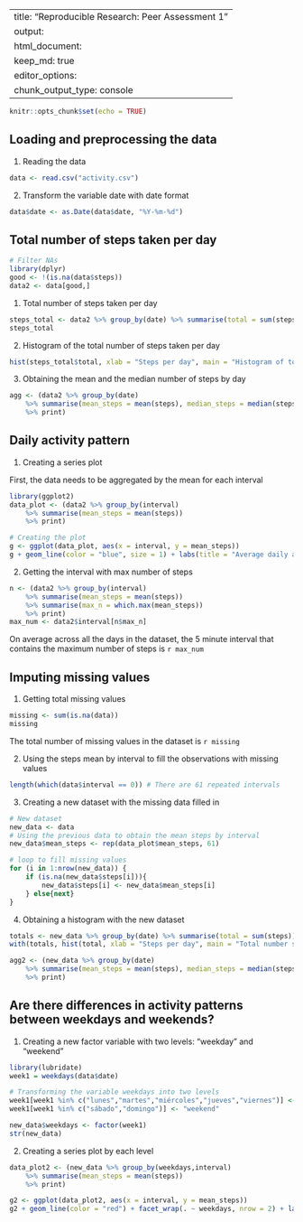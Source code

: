   
---
title: "Reproducible Research: Peer Assessment 1"
output: 
  html_document:
    keep_md: true
editor_options: 
  chunk_output_type: console
---

```r
knitr::opts_chunk$set(echo = TRUE)
```

## Loading and preprocessing the data

1. Reading the data
```r
data <- read.csv("activity.csv")
```

2. Transform the variable date with date format
```r
data$date <- as.Date(data$date, "%Y-%m-%d")
```


## Total number of steps taken per day
```r
# Filter NAs
library(dplyr)
good <- !(is.na(data$steps))
data2 <- data[good,]
```

1. Total number of steps taken per day
```r
steps_total <- data2 %>% group_by(date) %>% summarise(total = sum(steps))
steps_total
```


2. Histogram of the total number of steps taken per day
```r
hist(steps_total$total, xlab = "Steps per day", main = "Histogram of total number steps taken per day", col = "dark green")
```


3. Obtaining the mean and the median number of steps by day
```r
agg <- (data2 %>% group_by(date) 
    %>% summarise(mean_steps = mean(steps), median_steps = median(steps)) 
    %>% print)
```


## Daily activity pattern


1. Creating a series plot


First, the data needs to be aggregated by the mean for each interval
```r
library(ggplot2)
data_plot <- (data2 %>% group_by(interval) 
    %>% summarise(mean_steps = mean(steps)) 
    %>% print)

# Creating the plot
g <- ggplot(data_plot, aes(x = interval, y = mean_steps))
g + geom_line(color = "blue", size = 1) + labs(title = "Average daily activity pattern by intervals", x = "Interval", y = "Average steps")
```


2. Getting the interval with max number of steps
```r
n <- (data2 %>% group_by(interval) 
    %>% summarise(mean_steps = mean(steps))
    %>% summarise(max_n = which.max(mean_steps))
    %>% print)
max_num <- data2$interval[n$max_n]
```


On average across all the days in the dataset, the 5 minute interval that contains the maximum number of steps is `r max_num`


## Imputing missing values


1. Getting total missing values
```r
missing <- sum(is.na(data))
missing
```
The total number of missing values in the dataset is `r missing`


2. Using the steps mean by interval to fill the observations with missing values
```r
length(which(data$interval == 0)) # There are 61 repeated intervals
```


3. Creating a new dataset with the missing data filled in
```r
# New dataset
new_data <- data
# Using the previous data to obtain the mean steps by interval
new_data$mean_steps <- rep(data_plot$mean_steps, 61)

# loop to fill missing values
for (i in 1:nrow(new_data)) {
    if (is.na(new_data$steps[i])){
        new_data$steps[i] <- new_data$mean_steps[i]
    } else{next}
}
```


4. Obtaining a histogram with the new dataset
```r
totals <- new_data %>% group_by(date) %>% summarise(total = sum(steps))
with(totals, hist(total, xlab = "Steps per day", main = "Total number steps taken per day", col = "blue"))

agg2 <- (new_data %>% group_by(date) 
    %>% summarise(mean_steps = mean(steps), median_steps = median(steps)) 
    %>% print)
```


## Are there differences in activity patterns between weekdays and weekends?


1. Creating a new factor variable with two levels: "weekday" and "weekend"
```r
library(lubridate)
week1 = weekdays(data$date)

# Transforming the variable weekdays into two levels
week1[week1 %in% c("lunes","martes","miércoles","jueves","viernes")] <- "weekday"
week1[week1 %in% c("sábado","domingo")] <- "weekend"

new_data$weekdays <- factor(week1)
str(new_data)
```


2. Creating a series plot by each level
```r
data_plot2 <- (new_data %>% group_by(weekdays,interval) 
    %>% summarise(mean_steps = mean(steps)) 
    %>% print)

g2 <- ggplot(data_plot2, aes(x = interval, y = mean_steps))
g2 + geom_line(color = "red") + facet_wrap(. ~ weekdays, nrow = 2) + labs(title = "Daily activity pattern by intervals", x = "Interval", y = "Average steps")
```
